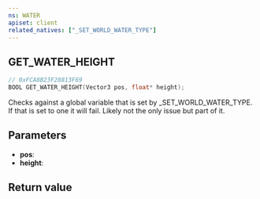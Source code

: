 ```yaml
---
ns: WATER
apiset: client
related_natives: ["_SET_WORLD_WATER_TYPE"]
---
```

## GET_WATER_HEIGHT

```c
// 0xFCA8B23F28813F69
BOOL GET_WATER_HEIGHT(Vector3 pos, float* height);
```

Checks against a global variable that is set by _SET_WORLD_WATER_TYPE. If that is set to one it will fail. Likely not the only issue but part of it.

## Parameters
* **pos**:
* **height**:

## Return value
